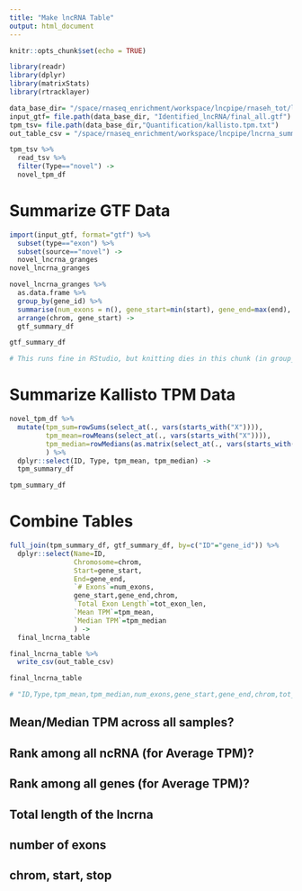 ```yaml
---
title: "Make lncRNA Table"
output: html_document
---
```


```r
knitr::opts_chunk$set(echo = TRUE)
```

```r
library(readr)
library(dplyr)
library(matrixStats)
library(rtracklayer)
```

```r
data_base_dir= "/space/rnaseq_enrichment/workspace/lncpipe/rnaseh_tot/lncpipe_out/Result"
input_gtf= file.path(data_base_dir, "Identified_lncRNA/final_all.gtf")
tpm_tsv= file.path(data_base_dir,"Quantification/kallisto.tpm.txt")
out_table_csv = "/space/rnaseq_enrichment/workspace/lncpipe/lncrna_summary_table.csv"

tpm_tsv %>%
  read_tsv %>%
  filter(Type=="novel") ->
  novel_tpm_df
```



# Summarize GTF Data
```r
import(input_gtf, format="gtf") %>%
  subset(type=="exon") %>%
  subset(source=="novel") ->
  novel_lncrna_granges
novel_lncrna_granges
```



```r
novel_lncrna_granges %>%
  as.data.frame %>%
  group_by(gene_id) %>%
  summarise(num_exons = n(), gene_start=min(start), gene_end=max(end), chrom=seqnames[1], tot_exon_len=sum(width)) %>%
  arrange(chrom, gene_start) ->
  gtf_summary_df

gtf_summary_df

# This runs fine in RStudio, but knitting dies in this chunk (in group_by?) with "check_dots_used”
```



# Summarize Kallisto TPM Data
```r
novel_tpm_df %>%
  mutate(tpm_sum=rowSums(select_at(., vars(starts_with("X")))),
         tpm_mean=rowMeans(select_at(., vars(starts_with("X")))),
         tpm_median=rowMedians(as.matrix(select_at(., vars(starts_with("X")))))
         ) %>%
  dplyr::select(ID, Type, tpm_mean, tpm_median) ->
  tpm_summary_df

tpm_summary_df
```


# Combine Tables
```r
full_join(tpm_summary_df, gtf_summary_df, by=c("ID"="gene_id")) %>%
  dplyr::select(Name=ID,
                Chromosome=chrom,
                Start=gene_start,
                End=gene_end,
                `# Exons`=num_exons,
                gene_start,gene_end,chrom,
                `Total Exon Length`=tot_exon_len,
                `Mean TPM`=tpm_mean,
                `Median TPM`=tpm_median
                ) ->
  final_lncrna_table

final_lncrna_table %>%
  write_csv(out_table_csv)

final_lncrna_table

# "ID,Type,tpm_mean,tpm_median,num_exons,gene_start,gene_end,chrom,tot_exon_len"
```

## Mean/Median TPM across all samples?
## Rank among all ncRNA (for Average TPM)?
## Rank among all genes (for Average TPM)?
## Total length of the lncrna
## number of exons
## chrom, start, stop


